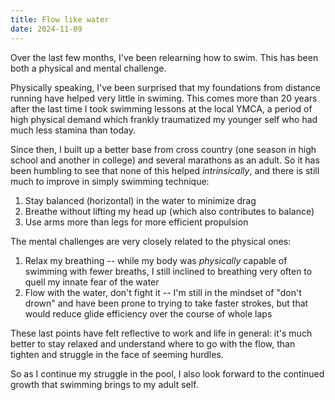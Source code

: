 ```yaml
---
title: Flow like water
date: 2024-11-09
---
```



Over the last few months, I've been relearning how to swim. This has been both a
physical and mental challenge.

Physically speaking, I've been surprised that my foundations from distance
running have helped very little in swiming. This comes more than 20 years after 
the last time I took swimming lessons at the local YMCA, a period of high
physical demand which frankly traumatized my younger self who had much less
stamina than today.

Since then, I built up a better base from cross country (one season in high 
school and another in college) and several marathons as an adult. So it has 
been humbling to see that none of this helped _intrinsically_, and there is 
still much to improve in simply swimming technique:

1. Stay balanced (horizontal) in the water to minimize drag
2. Breathe without lifting my head up (which also contributes to balance)
3. Use arms more than legs for more efficient propulsion

<div style={{ 
  display: 'flex', 
  flexWrap: 'wrap',
  gap: '20px', 
  justifyContent: 'center',
  alignItems: 'center',
  margin: '20px 0',
  width: '100%'
}}>
  <div style={{ flex: '1 1 300px', minWidth: '300px', maxWidth: '400px' }}>
    <WaterPlankSimulation plankAngle={10} />
  </div>
  <div style={{ flex: '1 1 300px', minWidth: '300px', maxWidth: '400px' }}>
    <WaterPlankSimulation plankAngle={0} />
  </div>
</div>

The mental challenges are very closely related to the physical ones:

1. Relax my breathing -- while my body was _physically_ capable of swimming with
   fewer breaths, I still inclined to breathing very often to quell my innate
   fear of the water
2. Flow with the water, don't fight it -- I'm still in the mindset of "don't 
   drown" and have been prone to trying to take faster strokes, but that would 
   reduce glide efficiency over the course of whole laps

These last points have felt reflective to work and life in general: it's much
better to stay relaxed and understand where to go with the flow, than tighten
and struggle in the face of seeming hurdles.

So as I continue my struggle in the pool, I also look forward to the continued
growth that swimming brings to my adult self.
